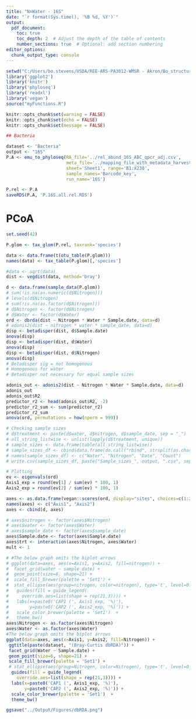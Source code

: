 ---
title: "NxWater - 16S"
date: "`r format(Sys.time(), '%B %d, %Y')`"
output: 
  pdf_document:
    toc: true
    toc_depth: 2  # Adjust the depth of the table of contents
    number_sections: true  # Optional: add section numbering
editor_options: 
  chunk_output_type: console
---


```{r, warning = F, echo = F, message = F, include = F}
setwd("C:/Users/bo.stevens/USDA/REE-ARS-PA3012-WMSR - Akron/Bo_structure/Bacterial manuscript/Code/nxwater_bacteria/Statistics")
library('ggplot2')
library('knitr')
library('phyloseq')
library('readxl')
library('vegan')
source("myFunctions.R")

knitr::opts_chunk$set(warning = FALSE)
knitr::opts_chunk$set(echo = FALSE)
knitr::opts_chunk$set(message = FALSE)
```


```{r import use custom emu_to_phyloseq function to create phyl, include = F}
## Bacteria

dataset <- "Bacteria"
output <- "16S"
P.A <- emu_to_phyloseq(RA_file='../rel_abund_16S_ABC_qpcr_adj.csv',
                       meta_file='../mapping_file_with_metadata_harvest_biomass_2022.csv',
                       sheet='Sheet1', range='B1:X230',
                       sample_names='Barcode_key',
                       run_name='16S')

P.rel <- P.A
saveRDS(P.A, 'P.16S.all.rel.RDS')

```


# PCoA
```{r}
set.seed(42)

P.glom <- tax_glom(P.rel, taxrank='species')

data <- data.frame(t(otu_table(P.glom)))
names(data) <- tax_table(P.glom)[,'species']

#data <- sqrt(data)
dist <- vegdist(data, method='bray')

d <- data.frame(sample_data(P.glom))
# sum(!is.na(as.numeric(d$Nitrogen)))
# levels(d$Nitrogen)
# sum(!is.na(as.factor(d$Nitrogen)))
# d$Nitrogen <- factor(d$Nitrogen)
# d$Water <- factor(d$Water)
ord <- dbrda(dist ~ Nitrogen * Water * Sample.date, data=d)
# adonis2(dist ~ nitrogen * water * sample_date, data=d)
disp <- betadisper(dist, d$Sample.date)
anova(disp)
disp <- betadisper(dist, d$Water)
anova(disp)
disp <- betadisper(dist, d$Nitrogen)
anova(disp)
# Betadisper sig = not homogenous
# Homogenous for water
# Betadisper not necessary for equal sample sizes

adonis_out <- adonis2(dist ~ Nitrogen * Water * Sample.date, data=d)
adonis_out
adonis_out$R2
predictor_r2 <- head(adonis_out$R2, -2)
predictor_r2_sum <- sum(predictor_r2)
predictor_r2_sum
anova(ord, permutations = how(nperm = 999))

# Checking sample sizes
# d$treatment <- paste(d$water, d$nitrogen, d$sample_date, sep = "_")
# all_string_listwise <- unlist(lapply(d$treatment, unique))
# sample_sizes <- data.frame(table(all_string_listwise))
# sample_sizes_df <- cbind(data.frame(do.call("rbind", strsplit(as.character(sample_sizes$all_string_listwise), "_", fixed = TRUE))), sample_sizes$Freq)
# names(sample_sizes_df) <- c("Water", "Nitrogen", "Date", "Count")
# write.csv(sample_sizes_df, paste("Sample_sizes_", output, ".csv", sep = ""))

# Plotting
ev <- eigenvals(ord)
Axis1_exp = round(ev[1] / sum(ev) * 100, 1)
Axis2_exp = round(ev[2] / sum(ev) * 100, 1)

axes <- as.data.frame(vegan::scores(ord, display="sites", choices=c(1:2)))
names(axes) <- c("Axis1", "Axis2")
axes <- cbind(d, axes) 

# axes$nitrogen <- factor(axes$Nitrogen)
# axes$water <- factor(axes$Water)
# axes$sample_date <- factor(axes$sample_date)
axes$Sample.date <- factor(axes$Sample.date)
axes$trt <- interaction(axes$Nitrogen, axes$Water)
mult <- 1

# #The below graph omits the biplot arrows
# ggplot(data=axes, aes(x=Axis1, y=Axis2, fill=nitrogen)) +
#  facet_grid(water ~ sample_date) +
#  geom_point(size=6, shape=21) +
#  scale_fill_brewer(palette = 'Set1') +
#  stat_ellipse(aes(group=nitrogen, color=nitrogen), type='t', level=0.95) +
#   guides(fill = guide_legend(
#     override.aes=list(shape = rep(21,3)))) +
#   labs(x=paste0('CAP1 (', Axis1_exp, '%)'), 
#        y=paste0('CAP2 (', Axis2_exp, '%)')) +
#   scale_color_brewer(palette = 'Set1')  +
#   theme_bw()
axes$Nitrogen <- as.factor(axes$Nitrogen)
axes$Water <- as.factor(axes$Water)
#The below graph omits the biplot arrows
ggplot(data=axes, aes(x=Axis1, y=Axis2, fill=Nitrogen)) +
 ggtitle(paste(dataset, "(Bray-Curtis dbRDA)")) +
 facet_grid(Water ~ Sample.date) +
 geom_point(size=6, shape=21) +
 scale_fill_brewer(palette = 'Set1') +
 # stat_ellipse(aes(group=Nitrogen, color=Nitrogen), type='t', level=0.95) +
  guides(fill = guide_legend(
    override.aes=list(shape = rep(21,3)))) +
  labs(x=paste0('CAP1 (', Axis1_exp, '%)'), 
       y=paste0('CAP2 (', Axis2_exp, '%)')) +
  scale_color_brewer(palette = 'Set1')  +
  theme_bw()

ggsave("../Output/Figures/dbRDA.png")
```